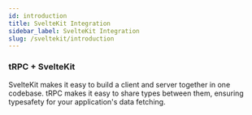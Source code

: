 ```yaml
---
id: introduction
title: SvelteKit Integration
sidebar_label: SvelteKit Integration
slug: /sveltekit/introduction
---
```


### tRPC + SvelteKit

SvelteKit makes it easy to build a client and server together in one codebase.
tRPC makes it easy to share types between them, ensuring typesafety for your application's data fetching.
